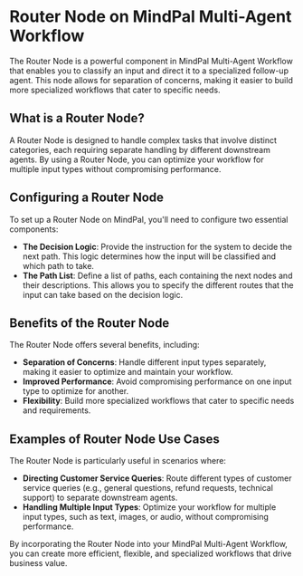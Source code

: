 # Router Node on MindPal Multi-Agent Workflow



The Router Node is a powerful component in MindPal Multi-Agent Workflow that enables you to classify an input and direct it to a specialized follow-up agent. This node allows for separation of concerns, making it easier to build more specialized workflows that cater to specific needs.

## What is a Router Node?



A Router Node is designed to handle complex tasks that involve distinct categories, each requiring separate handling by different downstream agents. By using a Router Node, you can optimize your workflow for multiple input types without compromising performance.

## Configuring a Router Node



To set up a Router Node on MindPal, you'll need to configure two essential components:

- **The Decision Logic**: Provide the instruction for the system to decide the next path. This logic determines how the input will be classified and which path to take.
- **The Path List**: Define a list of paths, each containing the next nodes and their descriptions. This allows you to specify the different routes that the input can take based on the decision logic.

## Benefits of the Router Node



The Router Node offers several benefits, including:

- **Separation of Concerns**: Handle different input types separately, making it easier to optimize and maintain your workflow.
- **Improved Performance**: Avoid compromising performance on one input type to optimize for another.
- **Flexibility**: Build more specialized workflows that cater to specific needs and requirements.

## Examples of Router Node Use Cases



The Router Node is particularly useful in scenarios where:

- **Directing Customer Service Queries**: Route different types of customer service queries (e.g., general questions, refund requests, technical support) to separate downstream agents.
- **Handling Multiple Input Types**: Optimize your workflow for multiple input types, such as text, images, or audio, without compromising performance.

By incorporating the Router Node into your MindPal Multi-Agent Workflow, you can create more efficient, flexible, and specialized workflows that drive business value.